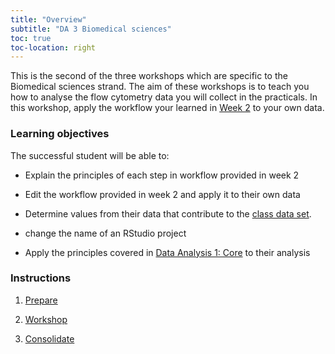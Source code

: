 ```yaml
---
title: "Overview"
subtitle: "DA 3 Biomedical sciences"
toc: true
toc-location: right
---
```


This is the second of the three workshops which are specific to the
Biomedical sciences strand. The aim of these workshops is to teach you
how to analyse the flow cytometry data you will collect in the
practicals. In this workshop, apply the workflow your learned in [Week
2](../week-2/overview.qmd) to your own data.

### Learning objectives

The successful student will be able to:

-   Explain the principles of each step in workflow provided in week 2

-   Edit the workflow provided in week 2 and apply it to their own data

-   Determine values from their data that contribute to the [class data
    set](https://docs.google.com/spreadsheets/d/1wgQ9goCvYnO44sSHVvP37nFJM12mG8nibdpOOx7ZP9Q/edit?gid=1267502769#gid=1267502769).

-   change the name of an RStudio project

-   Apply the principles covered in [Data Analysis 1:
    Core](../week-1/overview.html)
    to their analysis

### Instructions

1.  [Prepare](study_before_workshop.qmd)

2.  [Workshop](workshop.qmd)

3.  [Consolidate](study_after_workshop.qmd)

